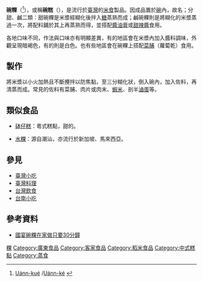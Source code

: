 {{Infobox Chinese|pic=Savory rice pudding in Tainan.jpg|300px|piccap=碗粿|t={{linktext|碗粿}}|s={{linktext|碗粿}}|p=wǎn guǒ |poj=Óaⁿ-kóe/Óaⁿ-ké}}

'''碗粿'''（{{lang-nan-tw|uánn-kué}}<ref>[http://twblg.dict.edu.tw/holodict_new/result_detail.jsp?n_no=9826&curpage=1&sample=%E7%A2%97&radiobutton=1&querytarget=1&limit=20&pagenum=1&rowcount=15 Uánn-kué] {{Wayback|url=http://twblg.dict.edu.tw/holodict_new/result_detail.jsp?n_no=9826&curpage=1&sample=%E7%A2%97&radiobutton=1&querytarget=1&limit=20&pagenum=1&rowcount=15 |date=20151119193322 }}/[http://twblg.dict.edu.tw/holodict_new/result_detail.jsp?n_no=9826&curpage=1&sample=%E7%A2%97&radiobutton=1&querytarget=1&limit=20&pagenum=1&rowcount=15 Uánn-ké] {{Wayback|url=http://twblg.dict.edu.tw/holodict_new/result_detail.jsp?n_no=9826&curpage=1&sample=%E7%A2%97&radiobutton=1&querytarget=1&limit=20&pagenum=1&rowcount=15 |date=20151119193322 }}</ref>），或稱'''碗糕'''（{{lang-nan-tw|  uánn-ko}}），是流行於[[臺灣|臺灣]]的[[大米|米食]]製品。因成品置於[[碗|碗]]內，故名；分甜、鹹二類：甜碗粿是米漿經糊化後拌入[[糖|糖]]蒸熟而成；鹹碗粿則是將糊化的米漿蒸過一次，將配料鋪於其上再蒸熟而得，並搭配[[醬油膏|醬油膏]]或[[甜辣醬|甜辣醬]]食用。

各地口味不同，作法與口味亦有明顯差異，有的地區會在米漿內加入醬料調味，外觀呈現暗褐色，有的則是白色。也有些地區會在碗粿上搭配[[菜脯|菜脯]]（蘿蔔乾）食用。

==製作==
將米漿以小火加熱且不斷攪拌以防焦黏，至三分糊化狀，倒入碗內，加入佐料，再清蒸而成。常見的佐料有菜脯、肉片或肉末、[[蝦米|蝦米]]、剖半[[滷蛋|滷蛋]]等。

==類似食品==
*[[砵仔糕|砵仔糕]]：粵式糕點，甜的。

*[[水粿|水粿]]：源自潮汕，亦流行於新加坡、馬來西亞。

== 參見 ==
* [[臺灣小吃|臺灣小吃]]
* [[臺灣料理|臺灣料理]]
* [[台灣飲食|台灣飲食]]
* [[台南小吃|台南小吃]]

==參考資料==
{{commons category|Savory rice pudding}}
{{reflist}}
*[https://web.archive.org/web/20151004123454/http://www.chineseypage.com/rest/topic/wan-kue.htm 國宴碗粿在家做只要30分鐘]

[[Category:台灣小吃|粿]]
[[Category:廣東食品|Category:廣東食品]]
[[Category:客家食品|Category:客家食品]]
[[Category:稻米食品|Category:稻米食品]]
[[Category:中式糕點|Category:中式糕點]]
[[Category:蒸食|Category:蒸食]]